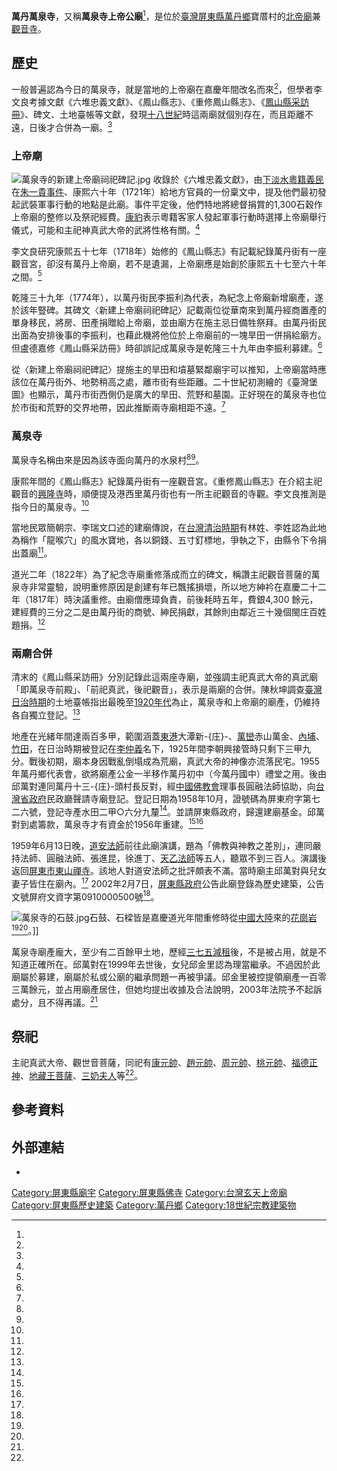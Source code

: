 {{coord|22.580476|120.485295|display=title}}
{{東亞廟宇
| name = 萬丹萬泉寺
| img =File:萬丹萬泉寺.jpg
| img_capt = 
| image_width = 250px
| location = {{ROC-TWN}}[[屏東縣|屏東縣]][[萬丹鄉|萬丹鄉]]寶厝村中興路2段435號<ref name="文化部"/><ref name="旅遊網"/>
| god = [[北極玄天真武大帝|北極玄天真武大帝]]、[[觀世音菩薩|觀世音菩薩]]
| type = 
| struct = 
| open_year ={{QIN}}[[康熙|康熙]]年間
| cere_date =
|}}
'''萬丹萬泉寺'''，又稱'''萬泉寺上帝公廟'''<ref name="旅遊網"/>，是位於[[臺灣|臺灣]][[屏東縣|屏東縣]][[萬丹鄉|萬丹鄉]]寶厝村的[[北帝廟|北帝廟]]兼[[觀音寺|觀音寺]]。

==歷史==
一般普遍認為今日的萬泉寺，就是當地的上帝廟在嘉慶年間改名而來<ref name="李明進"/>，但學者李文良考據文獻《六堆忠義文獻》、《鳳山縣志》、《重修鳳山縣志》、《[[鳳山縣采訪冊|鳳山縣采訪冊]]》、碑文、土地臺帳等文獻，發現[[十八世紀|十八世紀]]時這兩廟就個別存在，而且距離不遠，日後才合併為一廟。<ref name="李文良"/>

===上帝廟===
[[File:萬泉寺的新建上帝廟祠祀碑記.jpg|thumb]]
收錄於《六堆忠義文獻》，由[[下淡水社|下淡水]][[六堆|粵籍義民]]在[[朱一貴事件|朱一貴事件]]、康熙六十年（1721年）給地方官員的一份稟文中，提及他們最初發起武裝軍事行動的地點是此廟。事件平定後，他們特地將總督捐賞的1,300石穀作上帝廟的整修以及祭祀經費。[[康豹|康豹]]表示粵籍客家人發起軍事行動時選擇上帝廟舉行儀式，可能和主祀神真武大帝的武將性格有關。<ref name="李文良"/>

李文良研究康熙五十七年（1718年）始修的《鳳山縣志》有記載紀錄萬丹街有一座觀音宮，卻沒有萬丹上帝廟，若不是遺漏，上帝廟應是始創於康熙五十七至六十年之間。<ref name="李文良"/>

乾隆三十九年（1774年），以萬丹街民李振利為代表，為紀念上帝廟新增廟產，遂於該年豎碑。其碑文〈新建上帝廟祠祀碑記〉記載兩位從華南來到萬丹經商置產的單身移民，將房、田產捐贈給上帝廟，並由廟方在施主忌日備牲祭拜。由萬丹街民出面為安排後事的李振利，也藉此機將他位於上帝廟前的一塊旱田一併捐給廟方。但盧德嘉修《鳳山縣采訪冊》時卻誤記成萬泉寺是乾隆三十九年由李振利募建。<ref name="李文良"/>

從〈新建上帝廟祠祀碑記〉提施主的旱田和墳墓緊鄰廟宇可以推知，上帝廟當時應該位在萬丹街外、地勢稍高之處，離市街有些距離。二十世紀初測繪的《臺灣堡圖》也顯示，萬丹市街西側仍是廣大的旱田、荒野和墓園。正好現在的萬泉寺也位於市街和荒野的交界地帶，因此推斷兩寺廟相距不遠。<ref name="李文良"/>

===萬泉寺===
萬泉寺名稱由來是因為該寺面向萬丹的水泉村<ref name="文化部"/><ref name="李明進"/>。

康熙年間的《鳳山縣志》紀錄萬丹街有一座觀音宮。《重修鳳山縣志》在介紹主祀觀音的[[興隆寺|興隆寺]]時，順便提及港西里萬丹街也有一所主祀觀音的寺觀。李文良推測是指今日的萬泉寺。<ref name="李文良"/>

當地民眾簡朝宗、李瑞文口述的建廟傳說，在[[台灣清治時期|台灣清治時期]]有林姓、李姓認為此地為稱作「龍喉穴」的風水寶地，各以銅錢、五寸釘標地，爭執之下，由縣令下令捐出蓋廟<ref name="李明進"/>。

道光二年（1822年）為了紀念寺廟重修落成而立的碑文，稱讚主祀觀音菩薩的萬泉寺非常靈驗，說明重修原因是創建有年已飄搖損壞，所以地方紳衿在嘉慶二十二年（1817年）時決議重修。由廟僧應璋負責，前後耗時五年，費銀4,300 餘元，建經費的三分之二是由萬丹街的商號、紳民捐獻，其餘則由鄰近三十幾個閩庄百姓題捐。<ref name="李文良"/>

===兩廟合併===
清末的《鳳山縣采訪冊》分別記錄此這兩座寺廟，並強調主祀真武大帝的真武廟「即萬泉寺前殿」、「前祀真武，後祀觀音」，表示是兩廟的合併。陳秋坤調查[[臺灣日治時期|臺灣日治時期]]的土地臺帳指出最晚至[[1920年代臺灣|1920年代]]為止，萬泉寺和上帝廟的廟產，仍維持各自獨立登記。<ref name="李文良"/>

地產在光緒年間達兩百多甲，範圍涵蓋[[東港鎮_(臺灣)|東港]]大潭新-{庄}-、[[萬巒鄉|萬巒]]赤山萬金、[[內埔鄉|內埔]]、[[竹田鄉|竹田]]，在日治時期被登記在[[李仲義|李仲義]]名下，1925年間李朝興接管時只剩下三甲九分。戰後初期，廟本身因戰亂倒塌成為荒廟，真武大帝的神像亦流落民宅。1955年萬丹鄉代表會，欲將廟產公金一半移作萬丹初中（今萬丹國中）禮堂之用。後由邱萬對連同萬丹十三-{庄}-頭村長反對，經[[中國佛教會|中國佛教會]]理事長圓融法師協助，向[[台灣省政府|台灣省政府]]民政廳聲請寺廟登記。登記日期為1958年10月，證號碼為屏東府字第七二六號，登記寺產水田二甲○六分九釐<ref name="道安法師"/>。並請屏東縣政府，歸還建廟基金。邱萬對到處籌款，萬泉寺才有資金於1956年重建。<ref name="文化部"/><ref name="李明進"/>

1959年6月13日晚，[[道安法師|道安法師]]前往此廟演講，題為「佛教與神教之差別」，連同嚴持法師、圓融法師、張進昆，徐進丁、[[天乙法師|天乙法師]]等五人，聽眾不到三百人。演講後返回[[屏東市|屏東市]][[東山禪寺|東山禪寺]]。該地人對道安法師之批評頗表不滿。當時廟主邱萬對與兒女妻子皆住在廟內。<ref name="道安法師"/>
{{tw monument
|name = 萬泉寺
|image =
|img_capt = 
|image_width =
|imagename =
|othername =
|formalname =
|level = 歷史建築
|class = 寺廟
|location = {{ROC-TWN}}屏東縣萬丹鄉寶厝村中興路2段435號<ref name="文化部"/><ref name="旅遊網"/>
|time = {{QIN}}康熙年間
|date = 2002年2月7日
}}
2002年2月7日，[[屏東縣政府|屏東縣政府]]公告此廟登錄為歷史建築，公告文號屏府文資字第0910000500號<ref name="文化部"/>。

[[File:萬泉寺的石鼓.jpg|thumb]]石鼓、石樑皆是嘉慶道光年間重修時從[[中國大陸|中國大陸]]來的[[花崗岩|花崗岩]]<ref name="文化部"/><ref name="李明進"/>。]]

萬泉寺廟產龐大，至少有二百餘甲土地，歷經[[三七五減租|三七五減租]]後，不是被占用，就是不知道正確所在。邱萬對在1999年去世後，女兒邱金里認為理當繼承。不過因於此廟屬於募建，廟屬於私或公廟的繼承問題一再被爭議。邱金里被控提領廟產一百零三萬餘元，並占用廟產居住，但她均提出收據及合法說明，2003年法院予不起訴處分，且不得再議。<ref name="林順良"/>

==祭祀==
主祀真武大帝、觀世音菩薩，同祀有[[康元帥|康元帥]]、[[趙元帥|趙元帥]]、[[桃花女鬥周公|周元帥]]、[[桃花女鬥周公|桃元帥]]、[[福德正神|福德正神]]、[[地藏王菩薩|地藏王菩薩]]、[[臨水夫人|三奶夫人]]等<ref name="旅遊網"/>。

== 參考資料 ==
{{reflist|1|refs=


<ref name="林順良">{{Cite news|url=|title=萬泉寺廟產豐 內鬥不斷 百年古廟一再爆發紛爭 二年前產生的管委會被判決無效 縣府發函重選|author=林順良|language=zh-tw|publisher=《聯合報》|date=2003-10-22|accessdate=}}</ref>

<ref name="旅遊網">{{Cite web|url=http://redbeans.vrworld.com.tw/scenery_view.php?serno=27|title=萬泉寺上帝公廟|author=|language=zh-tw|publisher=紅豆的故鄉--萬丹旅遊網|date=|accessdate=2016-04-26|archive-url=https://web.archive.org/web/20160509030316/http://redbeans.vrworld.com.tw/scenery_view.php?serno=27|archive-date=2016-05-09|dead-url=yes}}</ref>
<ref name="文化部">{{Cite web|url=http://www.boch.gov.tw/boch/frontsite/cultureassets/caseBasicInfoAction.do?method=doViewCaseBasicInfo&caseId=TA09602000636&version=1&assetsClassifyId=1.2&menuId=302&siteId=101#01|title=萬泉寺|author=|language=zh-tw|publisher=文化部文化資產入口網|date=|accessdate=2016-04-26|deadurl=yes|archiveurl=https://web.archive.org/web/20160509021126/http://www.boch.gov.tw/boch/frontsite/cultureassets/caseBasicInfoAction.do?method=doViewCaseBasicInfo&caseId=TA09602000636&version=1&assetsClassifyId=1.2&menuId=302&siteId=101#01|archivedate=2016-05-09}}</ref>

<ref name="道安法師">{{cite book |author=道安法師|chapter=〈1959年日記〉|title=《道安法師遺集》|date=1980|publisher=道安法師遺集編輯委員會|location=臺灣|language=zh-tw |isbn=}}</ref>

<ref name="李明進">{{cite book |author=李明進|chapter=〈萬丹的古廟—上帝公廟的神化故事〉|title=《萬丹鄉采風錄》|volume=|date=2004|publisher=屏東縣萬丹鄉采風社 |location=臺灣|language=zh-tw |isbn=9789868094505}}</ref>

<ref name="李文良">{{cite journal |author=李文良|title=〈立大清旗，奉萬歲牌： 朱一貴事件時的「皇上萬歲聖旨牌」與地方社會〉|journal =《臺灣史研究》|date=2012-02|volume=第19卷|issue=第2期|publisher=中央研究院臺灣史研究所 |location=臺灣|language=zh-tw|}}</ref>

}}

==外部連結==
*{{facebook|WanquanTemple}}
{{屏東縣文化資產}}

[[Category:屏東縣廟宇|Category:屏東縣廟宇]]
[[Category:屏東縣佛寺|Category:屏東縣佛寺]]
[[Category:台灣玄天上帝廟|Category:台灣玄天上帝廟]]
[[Category:屏東縣歷史建築|Category:屏東縣歷史建築]]
[[Category:萬丹鄉|Category:萬丹鄉]]
[[Category:18世紀宗教建築物|Category:18世紀宗教建築物]]
